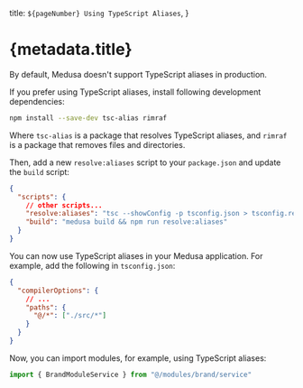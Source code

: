   title: `${pageNumber} Using TypeScript Aliases`,
}

# {metadata.title}

By default, Medusa doesn't support TypeScript aliases in production.

If you prefer using TypeScript aliases, install following development dependencies:

```bash npm2yarn
npm install --save-dev tsc-alias rimraf
```

Where `tsc-alias` is a package that resolves TypeScript aliases, and `rimraf` is a package that removes files and directories.

Then, add a new `resolve:aliases` script to your `package.json` and update the `build` script:

```json title="package.json"
{
  "scripts": {
    // other scripts...
    "resolve:aliases": "tsc --showConfig -p tsconfig.json > tsconfig.resolved.json && tsc-alias -p tsconfig.resolved.json && rimraf tsconfig.resolved.json",
    "build": "medusa build && npm run resolve:aliases"
  }
}
```

You can now use TypeScript aliases in your Medusa application. For example, add the following in `tsconfig.json`:

```json title="tsconfig.json"
{
  "compilerOptions": {
    // ...
    "paths": {
      "@/*": ["./src/*"]
    }
  }
}
```

Now, you can import modules, for example, using TypeScript aliases:

```ts
import { BrandModuleService } from "@/modules/brand/service"
```
